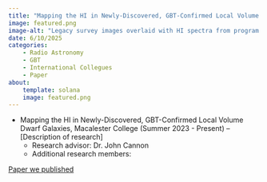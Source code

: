 ```yaml
---
title: "Mapping the HI in Newly-Discovered, GBT-Confirmed Local Volume Dwarf Galaxies"
image: featured.png
image-alt: "Legacy survey images overlaid with HI spectra from program GBT/23B-032"
date: 6/10/2025
categories:
    - Radio Astronomy
    - GBT
    - International Collegues
    - Paper
about: 
    template: solana
    image: featured.png
---
```

* Mapping the HI in Newly-Discovered, GBT-Confirmed Local Volume Dwarf Galaxies, Macalester College (Summer 2023 - Present) – [Description of research]
    + Research advisor: Dr. John Cannon
    + Additional research members:  


[Paper we published](https://iopscience.iop.org/article/10.3847/1538-3881/add888)